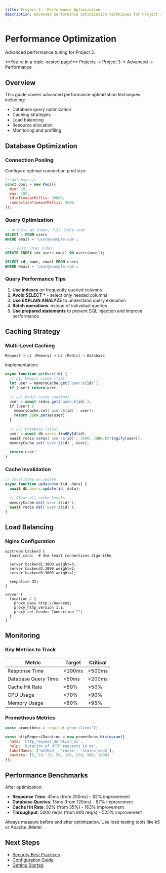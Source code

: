 ```yaml
---
title: Project 3 - Performance Optimization
description: Advanced performance optimization techniques for Project 3
---
```



# Performance Optimization

Advanced performance tuning for Project 3.

<Aside type="note">
**You're in a triple-nested page!**  
Projects → Project 3 → Advanced → Performance
</Aside>

## Overview

This guide covers advanced performance optimization techniques including:

- Database query optimization
- Caching strategies
- Load balancing
- Resource allocation
- Monitoring and profiling

## Database Optimization

### Connection Pooling

Configure optimal connection pool size:

```javascript
// database.js
const pool = new Pool({
  min: 10,
  max: 100,
  idleTimeoutMillis: 30000,
  connectionTimeoutMillis: 5000,
});
```

### Query Optimization

<Tabs>
<TabItem label="Slow Query">

```sql
-- ❌ Slow: No index, full table scan
SELECT * FROM users 
WHERE email = 'user@example.com';
```

</TabItem>
<TabItem label="Optimized Query">

```sql
-- ✅ Fast: Uses index
CREATE INDEX idx_users_email ON users(email);

SELECT id, name, email FROM users 
WHERE email = 'user@example.com';
```

</TabItem>
</Tabs>

### Query Performance Tips

1. **Use indexes** on frequently queried columns
2. **Avoid SELECT \*** - select only needed columns
3. **Use EXPLAIN ANALYZE** to understand query execution
4. **Batch operations** instead of individual queries
5. **Use prepared statements** to prevent SQL injection and improve performance

## Caching Strategy

### Multi-Level Caching

```
Request → L1 (Memory) → L2 (Redis) → Database
```

Implementation:

```javascript
async function getUser(id) {
  // L1: Memory cache (fast)
  let user = memoryCache.get(`user:${id}`);
  if (user) return user;
  
  // L2: Redis cache (medium)
  user = await redis.get(`user:${id}`);
  if (user) {
    memoryCache.set(`user:${id}`, user);
    return JSON.parse(user);
  }
  
  // L3: Database (slow)
  user = await db.users.findById(id);
  await redis.setex(`user:${id}`, 3600, JSON.stringify(user));
  memoryCache.set(`user:${id}`, user);
  
  return user;
}
```

### Cache Invalidation

```javascript
// Invalidate on update
async function updateUser(id, data) {
  await db.users.update(id, data);
  
  // Clear all cache levels
  memoryCache.del(`user:${id}`);
  await redis.del(`user:${id}`);
}
```

## Load Balancing

### Nginx Configuration

```nginx
upstream backend {
  least_conn;  # Use least connections algorithm
  
  server backend1:3000 weight=3;
  server backend2:3000 weight=2;
  server backend3:3000 weight=1;
  
  keepalive 32;
}

server {
  location / {
    proxy_pass http://backend;
    proxy_http_version 1.1;
    proxy_set_header Connection "";
  }
}
```

## Monitoring

### Key Metrics to Track

| Metric | Target | Critical |
|--------|--------|----------|
| Response Time | &lt;100ms | &gt;500ms |
| Database Query Time | &lt;50ms | &gt;200ms |
| Cache Hit Rate | &gt;80% | &lt;50% |
| CPU Usage | &lt;70% | &gt;90% |
| Memory Usage | &lt;80% | &gt;95% |

### Prometheus Metrics

```javascript
const prometheus = require('prom-client');

const httpRequestDuration = new prometheus.Histogram({
  name: 'http_request_duration_ms',
  help: 'Duration of HTTP requests in ms',
  labelNames: ['method', 'route', 'status_code'],
  buckets: [5, 10, 25, 50, 100, 250, 500, 1000]
});
```

## Performance Benchmarks

After optimization:

- **Response Time**: 45ms (from 250ms) - 82% improvement
- **Database Queries**: 15ms (from 120ms) - 87% improvement  
- **Cache Hit Rate**: 92% (from 35%) - 163% improvement
- **Throughput**: 5000 req/s (from 800 req/s) - 525% improvement

<Aside type="tip">
Always measure before and after optimization. Use load testing tools like k6 or Apache JMeter.
</Aside>

## Next Steps

- [Security Best Practices](/projects/project-3/advanced/security)
- [Configuration Guide](/projects/project-3/configuration)
- [Getting Started](/projects/project-3/getting-started)

